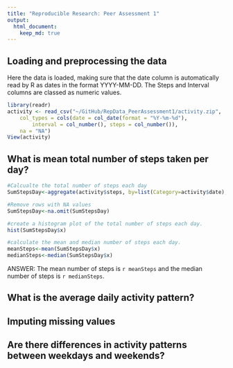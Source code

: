 ```yaml
---
title: "Reproducible Research: Peer Assessment 1"
output: 
  html_document:
    keep_md: true
---
```



## Loading and preprocessing the data
Here the data is loaded, making sure that the date column is automatically read by R as dates in the format YYYY-MM-DD. The Steps and Interval columns are classed as numeric values.
```r
library(readr)
activity <- read_csv("~/GitHub/RepData_PeerAssessment1/activity.zip", 
    col_types = cols(date = col_date(format = "%Y-%m-%d"), 
        interval = col_number(), steps = col_number()), 
    na = "NA")
View(activity)
```


## What is mean total number of steps taken per day?
```r
#Calcualte the total number of steps each day
SumStepsDay<-aggregate(activity$steps, by=list(Category=activity$date), FUN=sum)

#Remove rows with NA values
SumStepsDay<-na.omit(SumStepsDay)

#create a histogram plot of the total number of steps each day.
hist(SumStepsDay$x)

#calculate the mean and median number of steps each day.
meanSteps<-mean(SumStepsDay$x)
medianSteps<-median(SumStepsDay$x)

```

ANSWER: The mean number of steps is `r meanSteps` and the median number of steps is `r medianSteps`.

## What is the average daily activity pattern?



## Imputing missing values



## Are there differences in activity patterns between weekdays and weekends?
